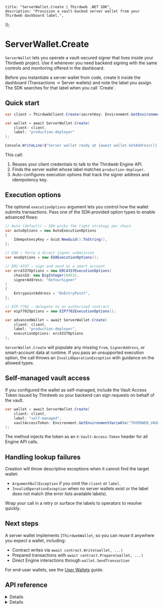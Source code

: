 
	title: "ServerWallet.Create | Thirdweb .NET SDK",
	description: "Provision a vault-backed server wallet from your Thirdweb dashboard label.",
});

# ServerWallet.Create

`ServerWallet` lets you operate a vault-secured signer that lives inside your Thirdweb project. Use it whenever you need backend signing with the same controls and monitoring offered in the dashboard.

<Callout type="info">
Before you instantiate a server wallet from code, create it inside the dashboard (Transactions → Server wallets) and note the label you assign. The SDK searches for that label when you call `Create`.
</Callout>

## Quick start

```csharp
var client = ThirdwebClient.Create(secretKey: Environment.GetEnvironmentVariable("THIRDWEB_SECRET_KEY"));

var wallet = await ServerWallet.Create(
    client: client,
    label: "production-deployer"
);

Console.WriteLine($"Server wallet ready at {await wallet.GetAddress()}.");
```

This call:

1. Reuses your client credentials to talk to the Thirdweb Engine API.
2. Finds the server wallet whose label matches `production-deployer`.
3. Auto-configures execution options that track the signer address and idempotency key.

## Execution options

The optional `executionOptions` argument lets you control how the wallet submits transactions. Pass one of the SDK-provided option types to enable advanced flows:

```csharp
// Auto (default) – SDK picks the right strategy per chain
var autoOptions = new AutoExecutionOptions
{
    IdempotencyKey = Guid.NewGuid().ToString(),
};

// EOA – force a direct signer submission
var eoaOptions = new EOAExecutionOptions();

// ERC-4337 – sign and send as a smart account
var erc4337Options = new ERC4337ExecutionOptions(
    chainId: new BigInteger(8453),
    signerAddress: "0xYourSigner"
)
{
    EntrypointAddress = "0xEntryPoint",
};

// EIP-7702 – delegate to an authorized contract
var eip7702Options = new EIP7702ExecutionOptions();

var advancedWallet = await ServerWallet.Create(
    client: client,
    label: "production-deployer",
    executionOptions: erc4337Options
);
```

`ServerWallet.Create` will populate any missing `From`, `SignerAddress`, or smart-account data at runtime. If you pass an unsupported execution option, the call throws an `InvalidOperationException` with guidance on the allowed types.

## Self-managed vault access

If you configured the wallet as self-managed, include the Vault Access Token issued by Thirdweb so your backend can sign requests on behalf of the vault.

```csharp
var wallet = await ServerWallet.Create(
    client: client,
    label: "self-managed",
    vaultAccessToken: Environment.GetEnvironmentVariable("THIRDWEB_VAULT_ACCESS_TOKEN")
);
```

The method injects the token as an `X-Vault-Access-Token` header for all Engine API calls.

## Handling lookup failures

Creation will throw descriptive exceptions when it cannot find the target wallet:

- `ArgumentNullException` if you omit the `client` or `label`.
- `InvalidOperationException` when no server wallets exist or the label does not match (the error lists available labels).

Wrap your call in a retry or surface the labels to operators to resolve quickly.

## Next steps

A server wallet implements `IThirdwebWallet`, so you can reuse it anywhere you expect a wallet, including:

- Contract writes via `await contract.Write(wallet, ...)`
- Prepared transactions with `await contract.Prepare(wallet, ...)`
- Direct Engine interactions through `wallet.SendTransaction`

For end-user wallets, see the [User Wallets](/dotnet/user-wallets) guide.

## API reference

<Details summary="ServerWallet.Create">

### Required

- `client`: `ThirdwebClient` — Initialized with your project secret key.
- `label`: `string` — Matches the label from the dashboard.

### Optional

- `executionOptions`: `ExecutionOptions` — One of `AutoExecutionOptions`, `EOAExecutionOptions`, `EIP7702ExecutionOptions`, or `ERC4337ExecutionOptions`.
- `vaultAccessToken`: `string` — Required when the vault is self-managed.

</Details>

<Details summary="Return value">

Returns an initialized `ServerWallet` instance tracked by the SDK connection manager. Use its methods to read the address, sign messages, or send transactions from your backend.

</Details>
